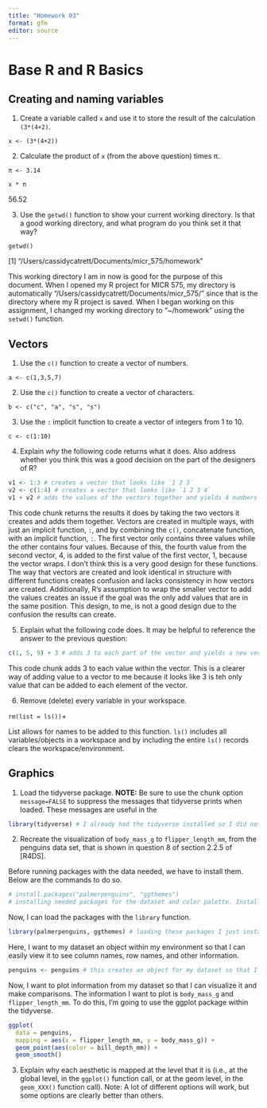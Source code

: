 ```yaml
---
title: "Homework 03"
format: gfm
editor: source
---
```


# Base R and R Basics

## Creating and naming variables

1.  Create a variable called `x` and use it to store the result of the calculation `(3*(4+2)`.

`x <- (3*(4+2))`

2.  Calculate the product of `x` (from the above question) times π.

`π <- 3.14`

`x * π`

56.52

3.  Use the `getwd()` function to show your current working directory. Is that a good working directory, and what program do you think set it that way?

`getwd()`

\[1\] "/Users/cassidycatrett/Documents/micr_575/homework"

This working directory I am in now is good for the purpose of this document. When I opened my R project for MICR 575, my directory is automatically "/Users/cassidycatrett/Documents/micr_575/" since that is the directory where my R project is saved. When I began working on this assignment, I changed my working directory to "\~/homework" using the `setwd()` function.

## Vectors

1.  Use the `c()` function to create a vector of numbers.

`a <- c(1,3,5,7)`

2.  Use the `c()` function to create a vector of characters.

`b <- c("c", "a", "s", "s")`

3.  Use the `:` implicit function to create a vector of integers from 1 to 10.

`c <- c(1:10)`

4.  Explain *why* the following code returns what it does. Also address whether you think this was a good decision on the part of the designers of R?

```r
v1 <- 1:3 # creates a vector that looks like `1 2 3`
v2 <- c(1:4) # creates a vector that looks like `1 2 3 4`
v1 + v2 # adds the values of the vectors together and yields 4 numbers in a vector `2 4 6 5`
```

This code chunk returns the results it does by taking the two vectors it creates and adds them together. Vectors are created in multiple ways, with just an implicit function, `:`, and by combining the `c()`, concatenate function, with an implicit function, `:`. The first vector only contains three values while the other contains four values. Because of this, the fourth value from the second vector, 4, is added to the first value of the first vector, 1, because the vector wraps. I don't think this is a very good design for these functions. The way that vectors are created and look identical in structure with different functions creates confusion and lacks consistency in how vectors are created. Additionally, R's assumption to wrap the smaller vector to add the values creates an issue if the goal was the only add values that are in the same position. This design, to me, is not a good design due to the confusion the results can create.

5.  Explain what the following code does. It may be helpful to reference the answer to the previous question:

```r
c(1, 5, 9) + 3 # adds 3 to each part of the vector and yields a new vector, `4 8 12`
```

This code chunk adds 3 to each value within the vector. This is a clearer way of adding value to a vector to me because it looks like 3 is teh only value that can be added to each element of the vector.

6.  Remove (delete) every variable in your workspace.

`rm(list = ls())`+

List allows for names to be added to this function. `ls()` includes all variables/objects in a workspace and by including the entire `ls()` records clears the workspace/environment.

## Graphics

1.  Load the tidyverse package. **NOTE:** Be sure to use the chunk option `message=FALSE` to suppress the messages that tidyverse prints when loaded. These messages are useful in the

```r
library(tidyverse) # I already had the tidyverse installed so I did not have to reinstall
```

2.  Recreate the visualization of `body_mass_g` to `flipper_length_mm`, from the penguins data set, that is shown in question 8 of section 2.2.5 of \[R4DS\].

Before running packages with the data needed, we have to install them. Below are the commands to do so.

```r
# install.packages("palmerpenguins", "ggthemes") 
# installing needed packages for the dataset and color palette. Installation only has to occur once. 
```

Now, I can load the packages with the `library` function.

```r
library(palmerpenguins, ggthemes) # loading these packages I just installed
```

Here, I want to my dataset an object within my environment so that I can easily view it to see column names, row names, and other information.

```r
penguins <- penguins # this creates an object for my dataset so that I can see it in my global environment
```

Now, I want to plot information from my dataset so that I can visualize it and make comparisons. The information I want to plot is `body_mass_g` and `flipper_length_mm`. To do this, I'm going to use the ggplot package within the tidyverse.

```r
ggplot(
  data = penguins,
  mapping = aes(x = flipper_length_mm, y = body_mass_g)) +
  geom_point(aes(color = bill_depth_mm)) +
  geom_smooth()
```

3.  Explain why each aesthetic is mapped at the level that it is (i.e., at the global level, in the `ggplot()` function call, or at the geom level, in the `geom_XXX()` function call). Note: A lot of different options will work, but some options are clearly better than others.
